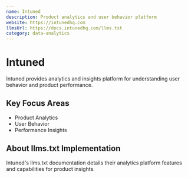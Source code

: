 ```yaml
---
name: Intuned
description: Product analytics and user behavior platform
website: https://intunedhq.com
llmsUrl: https://docs.intunedhq.com/llms.txt
category: data-analytics
---
```


# Intuned

Intuned provides analytics and insights platform for understanding user behavior and product performance.

## Key Focus Areas

- Product Analytics
- User Behavior
- Performance Insights

## About llms.txt Implementation

Intuned's llms.txt documentation details their analytics platform features and capabilities for product insights.
